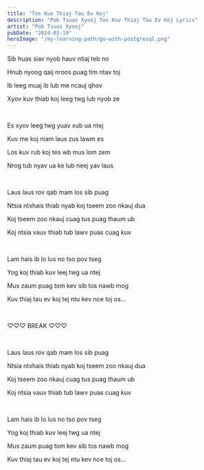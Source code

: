 ```yaml
---
title: "Tos Kuv Thiaj Tau Ev Koj"
description: "Pob Tsuas Xyooj Tos Kuv Thiaj Tau Ev Koj Lyrics"
artist: "Pob Tsuas Xyooj"
pubDate: "2024-03-19"
heroImage: "/my-learning-path/go-with-postgresql.png"
---
```


Sib huas siav nyob hauv ntiaj teb no

Hnub nyoog qaij nroos puag tim ntav toj

Ib leeg muaj ib lub me ncauj qhov

Xyov kuv thiab koj leeg twg lub nyob ze

<br />

Es xyov leeg twg yuav xub ua ntej

Kuv me koj niam laus zus lawm es

Los kuv rub koj tes wb mus lom zem

Nrog tub nyav ua ke lub neej yav laus

<br />

Laus laus rov qab mam los sib puag

Ntsia ntxhais thiab nyab koj tseem zoo nkauj dua

Koj tseem zoo nkauj cuag tus puag thaum ub

Koj ntsia vauv thiab tub lawv puas cuag kuv

<br />

Lam hais ib lo lus no tso pov tseg

Yog koj thiab kuv leej twg ua ntej

Mus zaum puag tom kev sib tos nawb mog

Kuv thiaj tau ev koj tej ntu kev nce toj os...

<br />

♡♡♡ BREAK ♡♡♡

<br />

Laus laus rov qab mam los sib puag

Ntsia ntxhais thiab nyab koj tseem zoo nkauj dua

Koj tseem zoo nkauj cuag tus puag thaum ub

Koj ntsia vauv thiab tub lawv puas cuag kuv

<br />

Lam hais ib lo lus no tso pov tseg

Yog koj thiab kuv leej twg ua ntej

Mus zaum puag tom kev sib tos nawb mog

Kuv thiaj tau ev koj tej ntu kev nce toj os...
